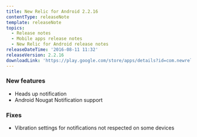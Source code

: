 ```yaml
---
title: New Relic for Android 2.2.16
contentType: releaseNote
template: releaseNote
topics:
  - Release notes
  - Mobile apps release notes
  - New Relic for Android release notes
releaseDateTime: '2016-08-11 11:32'
releaseVersion: 2.2.16
downloadLink: 'https://play.google.com/store/apps/details?id=com.newrelic.rpm&hl=en'
---
```


### New features

* Heads up notification
* Android Nougat Notification support

### Fixes

* Vibration settings for notifications not respected on some devices
